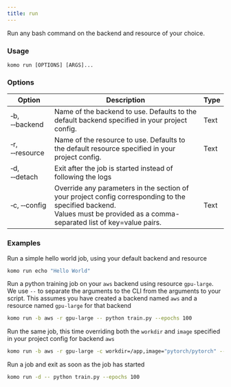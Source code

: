 ```yaml
---
title: run
---
```

Run any bash command on the backend and resource of your choice.

### Usage

`komo run [OPTIONS] [ARGS]...`


### Options

| Option                              	| Description                                                                                                                                                       	| Type 	|
|-------------------------------------	|-------------------------------------------------------------------------------------------------------------------------------------------------------------------	|------	|
| &#x2011;b, &#x2011;&#x2011;backend  	| Name of the backend to use. Defaults to the default backend specified in your project config.                                                                  	| Text 	|
| &#x2011;r, &#x2011;&#x2011;resource 	| Name of the resource to use. Defaults to the default resource specified in your project config.                                                                	| Text 	|
| &#x2011;d, &#x2011;&#x2011;detach   	| Exit after the job is started instead of following the logs                                                                                                       	|      	|
| &#x2011;c, &#x2011;&#x2011;config   	| Override any parameters in the section of your project config corresponding to the specified backend.<br />Values must be provided as a comma-separated list of key=value pairs. 	| Text 	|

### Examples

Run a simple hello world job, using your default backend and resource
```bash
komo run echo "Hello World"
```

Run a python training job on your `aws` backend using resource `gpu-large`. We use `--` to separate
the arguments to the CLI from the arguments to your script.
<Note>This assumes you have created a backend named `aws` and a resource named `gpu-large` for that backend</Note>
```bash
komo run -b aws -r gpu-large -- python train.py --epochs 100
```

Run the same job, this time overriding both the `workdir` and `image` specified in your
project config for backend `aws`
```bash
komo run -b aws -r gpu-large -c workdir=/app,image="pytorch/pytorch" -- python train.py --epochs 100
```

Run a job and exit as soon as the job has started
```bash
komo run -d -- python train.py --epochs 100
```
